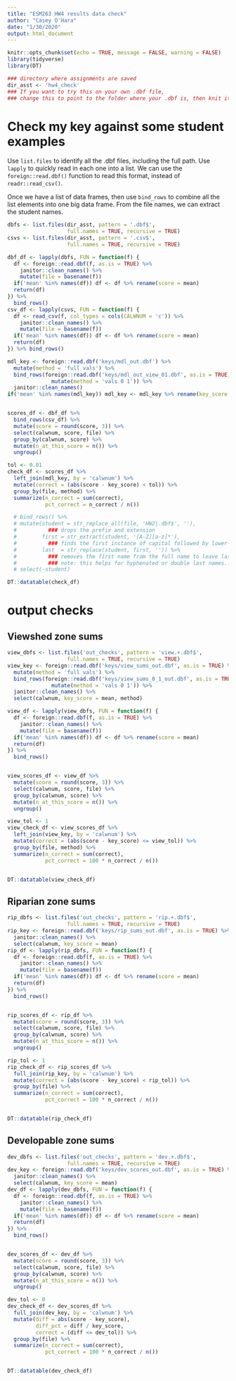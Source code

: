 ```yaml
---
title: "ESM263 HW4 results data check"
author: "Casey O'Hara"
date: "1/30/2020"
output: html_document
---
```


```r
knitr::opts_chunk$set(echo = TRUE, message = FALSE, warning = FALSE)
library(tidyverse)
library(DT)

### directory where assignments are saved
dir_asst <- 'hw4_check' 
### If you want to try this on your own .dbf file,
### change this to point to the folder where your .dbf is, then knit it
```

# Check my key against some student examples

Use `list.files` to identify all the .dbf files, including the full path.  Use `lapply` to quickly read in each one into a list.  We can use the `foreign::read.dbf()` function to read this format, instead of `readr::read_csv()`.

Once we have a list of data frames, then use `bind_rows` to combine all the list elements into one big data frame.  From the file names, we can extract the student names.

```r
dbfs <- list.files(dir_asst, pattern = '.dbf$',
                   full.names = TRUE, recursive = TRUE)
csvs <- list.files(dir_asst, pattern = '.csv$',
                   full.names = TRUE, recursive = TRUE)

dbf_df <- lapply(dbfs, FUN = function(f) {
  df <- foreign::read.dbf(f, as.is = TRUE) %>%
    janitor::clean_names() %>%
    mutate(file = basename(f))
  if('mean' %in% names(df)) df <- df %>% rename(score = mean)
  return(df)
}) %>%
  bind_rows()
csv_df <- lapply(csvs, FUN = function(f) {
  df <- read_csv(f, col_types = cols(CALWNUM = 'c')) %>%
    janitor::clean_names() %>%
    mutate(file = basename(f))
  if('mean' %in% names(df)) df <- df %>% rename(score = mean)
  return(df)
}) %>% bind_rows()

mdl_key <- foreign::read.dbf('keys/mdl_out.dbf') %>%
  mutate(method = 'full vals') %>%
  bind_rows(foreign::read.dbf('keys/mdl_out_view_01.dbf', as.is = TRUE) %>%
              mutate(method = 'vals 0 1')) %>%
  janitor::clean_names()
if('mean' %in% names(mdl_key)) mdl_key <- mdl_key %>% rename(key_score = mean)


scores_df <- dbf_df %>%
  bind_rows(csv_df) %>%
  mutate(score = round(score, 3)) %>%
  select(calwnum, score, file) %>%
  group_by(calwnum, score) %>%
  mutate(n_at_this_score = n()) %>%
  ungroup()

tol <- 0.01
check_df <- scores_df %>%
  left_join(mdl_key, by = 'calwnum') %>%
  mutate(correct = (abs(score - key_score) < tol)) %>%
  group_by(file, method) %>%
  summarize(n_correct = sum(correct),
            pct_correct = n_correct / n())

  # bind_rows() %>%
  # mutate(student = str_replace_all(file, 'HW2|.dbf$', ''),
  #          ### drops the prefix and extension
  #        first = str_extract(student, '[A-Z][a-z]*'),
  #          ### finds the first instance of capital followed by lower-case
  #        last  = str_replace(student, first, '')) %>%
  #          ### removes the first name from the full name to leave last name
  #          ### note: this helps for hyphenated or double last names...
  # select(-student)

DT::datatable(check_df)
```

# output checks

## Viewshed zone sums

```r
view_dbfs <- list.files('out_checks', pattern = 'view.+.dbf$',
                   full.names = TRUE, recursive = TRUE)
view_key <- foreign::read.dbf('keys/view_sums_out.dbf', as.is = TRUE) %>%
  mutate(method = 'full vals') %>%
  bind_rows(foreign::read.dbf('keys/view_sums_0_1_out.dbf', as.is = TRUE) %>%
              mutate(method = 'vals 0 1')) %>%
  janitor::clean_names() %>%
  select(calwnum, key_score = mean, method)

view_df <- lapply(view_dbfs, FUN = function(f) {
  df <- foreign::read.dbf(f, as.is = TRUE) %>%
    janitor::clean_names() %>%
    mutate(file = basename(f))
  if('mean' %in% names(df)) df <- df %>% rename(score = mean)
  return(df)
}) %>%
  bind_rows()


view_scores_df <- view_df %>%
  mutate(score = round(score, 3)) %>%
  select(calwnum, score, file) %>%
  group_by(calwnum, score) %>%
  mutate(n_at_this_score = n()) %>%
  ungroup()

view_tol <- 1
view_check_df <- view_scores_df %>%
  left_join(view_key, by = 'calwnum') %>%
  mutate(correct = (abs(score - key_score) <= view_tol)) %>%
  group_by(file, method) %>%
  summarize(n_correct = sum(correct),
            pct_correct = 100 * n_correct / n())


DT::datatable(view_check_df)
```

## Riparian zone sums

```r
rip_dbfs <- list.files('out_checks', pattern = 'rip.+.dbf$',
                   full.names = TRUE, recursive = TRUE)
rip_key <- foreign::read.dbf('keys/rip_sums_out.dbf', as.is = TRUE) %>%
  janitor::clean_names() %>%
  select(calwnum, key_score = mean)
rip_df <- lapply(rip_dbfs, FUN = function(f) {
  df <- foreign::read.dbf(f, as.is = TRUE) %>%
    janitor::clean_names() %>%
    mutate(file = basename(f))
  if('mean' %in% names(df)) df <- df %>% rename(score = mean)
  return(df)
}) %>%
  bind_rows()


rip_scores_df <- rip_df %>%
  mutate(score = round(score, 3)) %>%
  select(calwnum, score, file) %>%
  group_by(calwnum, score) %>%
  mutate(n_at_this_score = n()) %>%
  ungroup()

rip_tol <- 1
rip_check_df <- rip_scores_df %>%
  full_join(rip_key, by = 'calwnum') %>%
  mutate(correct = (abs(score - key_score) < rip_tol)) %>%
  group_by(file) %>%
  summarize(n_correct = sum(correct),
            pct_correct = 100 * n_correct / n())


DT::datatable(rip_check_df)
```


## Developable zone sums

```r
dev_dbfs <- list.files('out_checks', pattern = 'dev.+.dbf$',
                   full.names = TRUE, recursive = TRUE)
dev_key <- foreign::read.dbf('keys/dev_scores_out.dbf', as.is = TRUE) %>%
  janitor::clean_names() %>%
  select(calwnum, key_score = mean)
dev_df <- lapply(dev_dbfs, FUN = function(f) {
  df <- foreign::read.dbf(f, as.is = TRUE) %>%
    janitor::clean_names() %>%
    mutate(file = basename(f))
  if('mean' %in% names(df)) df <- df %>% rename(score = mean)
  return(df)
}) %>%
  bind_rows()


dev_scores_df <- dev_df %>%
  mutate(score = round(score, 3)) %>%
  select(calwnum, score, file) %>%
  group_by(calwnum, score) %>%
  mutate(n_at_this_score = n()) %>%
  ungroup()

dev_tol <- 0
dev_check_df <- dev_scores_df %>%
  full_join(dev_key, by = 'calwnum') %>%
  mutate(diff = abs(score - key_score),
         diff_pct = diff / key_score,
         correct = (diff <= dev_tol)) %>%
  group_by(file) %>%
  summarize(n_correct = sum(correct),
            pct_correct = 100 * n_correct / n())


DT::datatable(dev_check_df)
```
